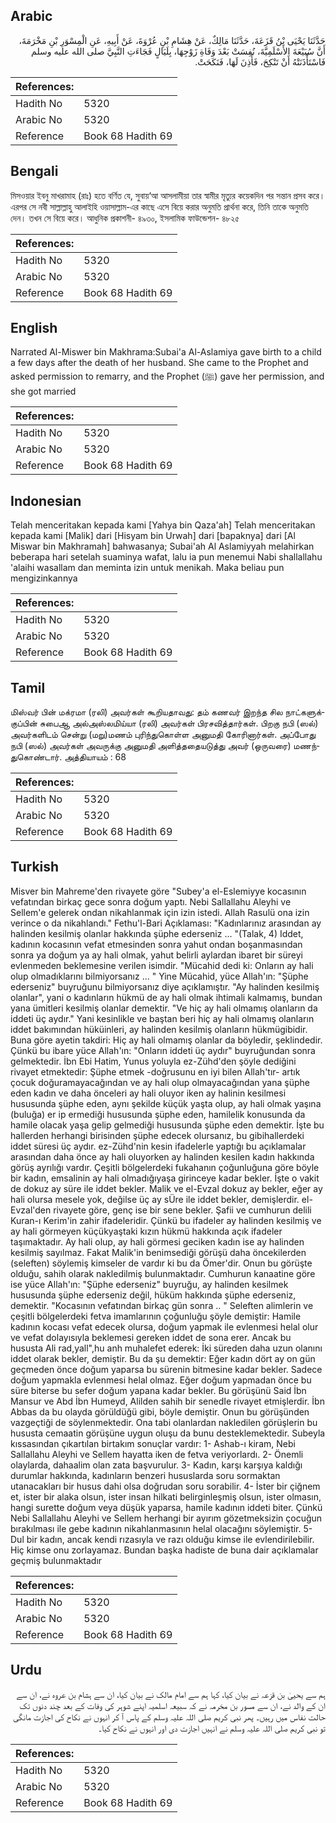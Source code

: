 ## Arabic


<div dir="rtl" lang="ar" style={{fontSize:'larger',backgroundColor:'#f8f9fa',padding:20}}>
حَدَّثَنَا يَحْيَى بْنُ قَزَعَةَ، حَدَّثَنَا مَالِكٌ، عَنْ هِشَامِ بْنِ عُرْوَةَ، عَنْ أَبِيهِ، عَنِ الْمِسْوَرِ بْنِ مَخْرَمَةَ، أَنَّ سُبَيْعَةَ الأَسْلَمِيَّةَ، نُفِسَتْ بَعْدَ وَفَاةِ زَوْجِهَا، بِلَيَالٍ فَجَاءَتِ النَّبِيَّ صلى الله عليه وسلم فَاسْتَأْذَنَتْهُ أَنْ تَنْكِحَ، فَأَذِنَ لَهَا، فَنَكَحَتْ‏.‏
</div>
<div style={{backgroundColor:'#f8f9fa',padding:20, marginBottom: 10}}><table> <thead> <tr> <th>References:</th> <th></th> </tr> </thead> <tbody><tr><td>Hadith No</td><td>5320</td></tr><tr><td>Arabic No</td><td>5320</td></tr><tr><td>Reference</td><td>Book 68 Hadith 69</td></tr></tbody></table></div>

## Bengali


<div dir="ltr" lang="bn" style={{fontSize:'larger',backgroundColor:'#f8f9fa',padding:20}}>
মিসওয়ার ইবনু মাখরামাহ (রাঃ) হতে বর্ণিত যে, সুবায়‘আ আসলামীয়া তার স্বামীর মৃত্যুর কয়েকদিন পর সন্তান প্রসব করে। এরপর সে নবী সাল্লাল্লাহু আলাইহি ওয়াসাল্লাম-এর কাছে এসে বিয়ে করার অনুমতি প্রার্থনা করে, তিনি তাকে অনুমতি দেন। তখন সে বিয়ে করে। আধুনিক প্রকাশনী- ৪৯৩০, ইসলামিক ফাউন্ডেশন- ৪৮২৫
</div>
<div style={{backgroundColor:'#f8f9fa',padding:20, marginBottom: 10}}><table> <thead> <tr> <th>References:</th> <th></th> </tr> </thead> <tbody><tr><td>Hadith No</td><td>5320</td></tr><tr><td>Arabic No</td><td>5320</td></tr><tr><td>Reference</td><td>Book 68 Hadith 69</td></tr></tbody></table></div>

## English


<div dir="ltr" lang="en" style={{fontSize:'larger',backgroundColor:'#f8f9fa',padding:20}}>
Narrated Al-Miswer bin Makhrama:Subai'a Al-Aslamiya gave birth to a child a few days after the death of her husband. She came to the Prophet and asked permission to remarry, and the Prophet (ﷺ) gave her permission, and she got married
</div>
<div style={{backgroundColor:'#f8f9fa',padding:20, marginBottom: 10}}><table> <thead> <tr> <th>References:</th> <th></th> </tr> </thead> <tbody><tr><td>Hadith No</td><td>5320</td></tr><tr><td>Arabic No</td><td>5320</td></tr><tr><td>Reference</td><td>Book 68 Hadith 69</td></tr></tbody></table></div>

## Indonesian


<div dir="ltr" lang="id" style={{fontSize:'larger',backgroundColor:'#f8f9fa',padding:20}}>
Telah menceritakan kepada kami [Yahya bin Qaza'ah] Telah menceritakan kepada kami [Malik] dari [Hisyam bin Urwah] dari [bapaknya] dari [Al Miswar bin Makhramah] bahwasanya; Subai'ah Al Aslamiyyah melahirkan beberapa hari setelah suaminya wafat, lalu ia pun menemui Nabi shallallahu 'alaihi wasallam dan meminta izin untuk menikah. Maka beliau pun mengizinkannya
</div>
<div style={{backgroundColor:'#f8f9fa',padding:20, marginBottom: 10}}><table> <thead> <tr> <th>References:</th> <th></th> </tr> </thead> <tbody><tr><td>Hadith No</td><td>5320</td></tr><tr><td>Arabic No</td><td>5320</td></tr><tr><td>Reference</td><td>Book 68 Hadith 69</td></tr></tbody></table></div>

## Tamil


<div dir="ltr" lang="ta" style={{fontSize:'larger',backgroundColor:'#f8f9fa',padding:20}}>
மிஸ்வர் பின் மக்ரமா (ரலி) அவர்கள் கூறியதாவது: தம் கணவர் இறந்த சில நாட்களுக்குப்பின் சுபைஆ அல்அஸ்லமிய்யா (ரலி) அவர்கள் பிரசவித்தார்கள். பிறகு நபி (ஸல்) அவர்களிடம் சென்று (மறு)மணம் புரிந்துகொள்ள அனுமதி கோரினார்கள். அப்போது நபி (ஸல்) அவர்கள் அவருக்கு அனுமதி அளித்ததையடுத்து அவர் (ஒருவரை) மணந்துகொண்டார். அத்தியாயம் : 68
</div>
<div style={{backgroundColor:'#f8f9fa',padding:20, marginBottom: 10}}><table> <thead> <tr> <th>References:</th> <th></th> </tr> </thead> <tbody><tr><td>Hadith No</td><td>5320</td></tr><tr><td>Arabic No</td><td>5320</td></tr><tr><td>Reference</td><td>Book 68 Hadith 69</td></tr></tbody></table></div>

## Turkish


<div dir="ltr" lang="tr" style={{fontSize:'larger',backgroundColor:'#f8f9fa',padding:20}}>
Misver bin Mahreme'den rivayete göre "Subey'a el-Eslemiyye kocasının vefatından birkaç gece sonra doğum yaptı. Nebi Sallallahu Aleyhi ve Sellem'e gelerek ondan nikahlanmak için izin istedi. Allah Rasulü ona izin verince o da nikahlandı." Fethu'l-Bari Açıklaması: "Kadınlarınız arasından ay halinden kesilmiş olanlar hakkında şüphe ederseniz ... "(Talak, 4) Iddet, kadının kocasının vefat etmesinden sonra yahut ondan boşanmasından sonra ya doğum ya ay hali olmak, yahut belirli aylardan ibaret bir süreyi evlenmeden beklemesine verilen isimdir. "Mücahid dedi ki: Onların ay hali olup olmadıklarını bilmiyorsanız ... " Yine Mücahid, yüce Allah'ın: "Şüphe ederseniz" buyruğunu bilmiyorsanız diye açıklamıştır. "Ay halinden kesilmiş olanlar", yani o kadınların hükmü de ay hali olmak ihtimali kalmamış, bundan yana ümitleri kesilmiş olanlar demektir. "Ve hiç ay hali olmamış olanların da iddeti üç aydır." Yani kesinlikle ve baştan beri hiç ay hali olmamış olanların iddet bakımından hüküinleri, ay halinden kesilmiş olanların hükmügibidir. Buna göre ayetin takdiri: Hiç ay hali olmamış olanlar da böyledir, şeklindedir. Çünkü bu ibare yüce Allah'ın: "Onların iddeti üç aydır" buyruğundan sonra gelmektedir. İbn Ebi Hatim, Yunus yoluyla ez-Zühd'den şöyle dediğini rivayet etmektedir: Şüphe etmek -doğrusunu en iyi bilen Allah'tır- artık çocuk doğuramayacağından ve ay hali olup olmayacağından yana şüphe eden kadın ve daha önceleri ay hali oluyor iken ay halinin kesilmesi hususunda şüphe eden, aynı şekilde küçük yaşta olup, ay hali olmak yaşına (buluğa) er ip ermediği hususunda şüphe eden, hamilelik konusunda da hamile olacak yaşa gelip gelmediği hususunda şüphe eden demektir. İşte bu hallerden herhangi birisinden şüphe edecek olursanız, bu gibihallerdeki iddet süresi üç aydır. ez-Zühd'nin kesin ifadelerle yaptığı bu açıklamalar arasından daha önce ay hali oluyorken ay halinden kesilen kadın hakkında görüş ayrılığı vardır. Çeşitli bölgelerdeki fukahanın çoğunluğuna göre böyle bir kadın, emsalinin ay hali olmadığıyaşa girinceye kadar bekler. İşte o vakit de dokuz ay süre ile iddet bekler. Malik ve el-Evzal dokuz ay bekler, eğer ay hali olursa mesele yok, değilse üç ay sÜre ile iddet bekler, demişlerdir. el-Evzal'den rivayete göre, genç ise bir sene bekler. Şafii ve cumhurun delili Kuran-ı Kerim'in zahir ifadeleridir. Çünkü bu ifadeler ay halinden kesilmiş ve ay hali görmeyen küçükyaştaki kızın hükmü hakkında açık ifadeler taşımaktadır. Ay hali olup, ay hali görmesi geciken kadın ise ay halinden kesilmiş sayılmaz. Fakat Malik'in benimsediği görüşü daha öncekilerden (seleften) söylemiş kimseler de vardır ki bu da Ömer'dir. Onun bu görüşte olduğu, sahih olarak nakledilmiş bulunmaktadır. Cumhurun kanaatine göre ise yüce Allah'ın: "Şüphe ederseniz" buyruğu, ay halinden kesilmek hususunda şüphe ederseniz değil, hüküm hakkında şüphe ederseniz, demektir. "Kocasının vefatından birkaç gün sonra .. " Seleften alimlerin ve çeşitli bölgelerdeki fetva imamlarının çoğunluğu şöyle demiştir: Hamile kadının kocası vefat edecek olursa, doğum yapmak ile evlenmesi helal olur ve vefat dolayısıyla beklemesi gereken iddet de sona erer. Ancak bu hususta Ali rad,yall",hu anh muhalefet ederek: İki süreden daha uzun olanını iddet olarak bekler, demiştir. Bu da şu demektir: Eğer kadın dört ay on gün geçmeden önce doğum yaparsa bu sürenin bitmesine kadar bekler. Sadece doğum yapmakla evlenmesi helal olmaz. Eğer doğum yapmadan önce bu süre biterse bu sefer doğum yapana kadar bekler. Bu görüşünü Said İbn Mansur ve Abd İbn Humeyd, Alilden sahih bir senedIe rivayet etmişlerdir. İbn Abbas da bu olayda görüldüğü gibi, böyle demiştir. Onun bu görüşünden vazgeçtiği de söylenmektedir. Ona tabi olanlardan nakledilen görüşlerin bu hususta cemaatin görüşüne uygun oluşu da bunu desteklemektedir. Subeyla kıssasından çıkartılan birtakım sonuçlar vardır: 1- Ashab-ı kiram, Nebi Sallallahu Aleyhi ve Sellem hayatta iken de fetva veriyorlardı. 2- Önemli olaylarda, dahaalim olan zata başvurulur. 3- Kadın, karşı karşıya kaldığı durumlar hakkında, kadınların benzeri hususlarda soru sormaktan utanacakları bir husus dahi olsa doğrudan soru sorabilir. 4- İster bir çiğnem et, ister bir alaka olsun, ister insan hilkati belirginleşmiş olsun, ister olmasın, hangi surette doğum veya düşük yaparsa, hamile kadının iddeti biter. Çünkü Nebi Sallallahu Aleyhi ve Sellem herhangi bir ayırım gözetmeksizin çocuğun bırakılması ile gebe kadının nikahlanmasının helal olacağını söylemiştir. 5- Dul bir kadın, ancak kendi rızasıyla ve razı olduğu kimse ile evlendirilebilir. Hiç kimse onu zorlayamaz. Bundan başka hadiste de buna dair açıklamalar geçmiş bulunmaktadır
</div>
<div style={{backgroundColor:'#f8f9fa',padding:20, marginBottom: 10}}><table> <thead> <tr> <th>References:</th> <th></th> </tr> </thead> <tbody><tr><td>Hadith No</td><td>5320</td></tr><tr><td>Arabic No</td><td>5320</td></tr><tr><td>Reference</td><td>Book 68 Hadith 69</td></tr></tbody></table></div>

## Urdu


<div dir="rtl" lang="ur" style={{fontSize:'larger',backgroundColor:'#f8f9fa',padding:20}}>
ہم سے یحییٰ بن قزعہ نے بیان کیا، کہا ہم سے امام مالک نے بیان کیا، ان سے ہشام بن عروہ نے، ان سے ان کے والد نے، ان سے مسور بن مخرمہ نے کہ سبیعہ اسلمیہ اپنے شوہر کی وفات کے بعد چند دنوں تک حالت نفاس میں رہیں۔ پھر نبی کریم صلی اللہ علیہ وسلم کے پاس آ کر انہوں نے نکاح کی اجازت مانگی تو نبی کریم صلی اللہ علیہ وسلم نے انہیں اجازت دی اور انہوں نے نکاح کیا۔
</div>
<div style={{backgroundColor:'#f8f9fa',padding:20, marginBottom: 10}}><table> <thead> <tr> <th>References:</th> <th></th> </tr> </thead> <tbody><tr><td>Hadith No</td><td>5320</td></tr><tr><td>Arabic No</td><td>5320</td></tr><tr><td>Reference</td><td>Book 68 Hadith 69</td></tr></tbody></table></div>